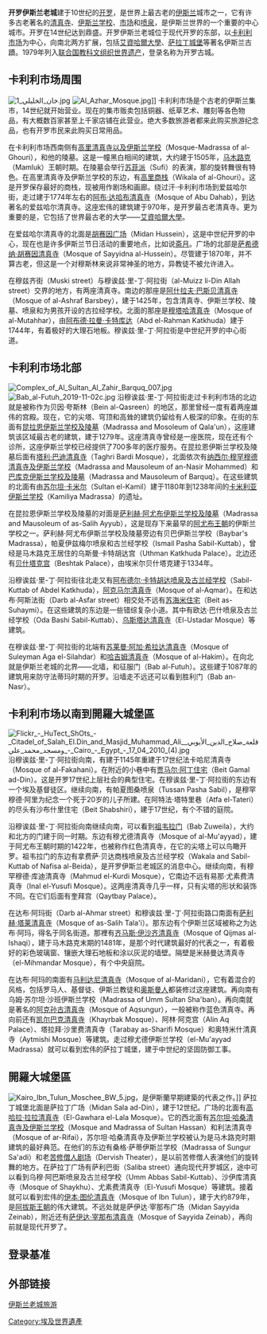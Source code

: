 {{世界文化遗产概要表
|site_img = file:Islamic-cairo-street.jpg
|site_img_capt = 开罗伊斯兰老城的典型建筑
|site_img_width = 350px
|zh_name =开罗古城
|en_name = Historic Cairo
|fr_name = Le Caire historique
|country ={{EGY}}
|Region =阿拉伯国家
|criterion_c = (i) (v) (vi)
|rg_year = 1979
|ex_rg_year =
|remarks =
|org_url = http://whc.unesco.org/en/list/89
|map_img = Image:Egypt-CIA_WFB_Map.png
|map_img_width = 270px
|ID=89}}
'''开罗伊斯兰老城'''建于10世纪的[[开罗|开罗]]，是世界上最古老的[[伊斯兰|伊斯兰]]城市之一，它有许多古老著名的[[清真寺|清真寺]]、[[伊斯兰学校|伊斯兰学校]]、[[市场|市场]]和[[喷泉|喷泉]]，是伊斯兰世界的一个重要的中心城市。开罗在14世纪达到鼎盛。开罗伊斯兰老城位于现代开罗的东部，以[[卡利利市场|卡利利市场]]为中心，向南北两方扩展，包括[[艾資哈爾大學|艾資哈爾大學]]、[[萨拉丁城堡|萨拉丁城堡]]等著名伊斯兰古蹟。1979年列入[[联合国教科文组织|联合国教科文组织]][[世界遗产|世界遗产]]，登录名称为开罗古城。

==卡利利市场周围==
[[File:خان_الخليلي_1.jpg|thumb]]
[[File:Al_Azhar_Mosque.jpg|thumb]]]]
卡利利市场是个古老的伊斯兰集市，14世纪就开始营业。现在的集市贩卖包括铜器、纸草艺术、雕刻等各色物品，有大概数百家甚至上千家店铺在此营业。绝大多数旅游者都来此购买旅游纪念品，也有开罗市民来此购买日常用品。

在卡利利市场西南侧有[[高里清真寺以及伊斯兰学校|高里清真寺以及伊斯兰学校]]（Mosque-Madrassa of al-Ghouri），和他的陵墓。这是一幢黑白相间的建筑，大约建于1505年，[[马木路克|马木路克]]（Mamluk）王朝时期。在陵墓会举行[[苏菲派|苏菲派]]（Sufi）的表演，那的旋转舞很有特色。在高里清真寺及伊斯兰学校的东边，有[[高里商栈|高里商栈]]（Wikala of al-Ghouri）。这是开罗保存最好的商栈，现被用作剧场和画廊。绕过汗·卡利利市场到爱兹哈尔街，走过建于1774年左右的[[阿布·达哈布清真寺|阿布·达哈布清真寺]]（Mosque of Abu Dahab），到达著名的爱兹哈尔清真寺。这座宏伟的建筑建于970年，是开罗最古老清真寺。更为重要的是，它包括了世界最古老的大学——[[艾資哈爾大學|艾資哈爾大學]]。

在爱兹哈尔清真寺的北面是[[胡赛因广场|胡赛因广场]]（Midan Hussein），这是中世纪开罗的中心，现在也是许多伊斯兰节日活动的重要地点，比如说[[斋月|斋月]]。广场的北部是[[萨希德纳·胡赛因清真寺|萨希德纳·胡赛因清真寺]]（Mosque of Sayyidna al-Hussein）。尽管建于1870年，并不算古老，但这是一个对穆斯林来说非常神圣的地方，异教徒不被允许进入。

在穆兹齐街（Muski street）与穆诶兹·里-丁·阿拉街（al-Muizz li-Din Allah street）交界的地方，有两座清真寺。南边的那座是[[阿什拉夫·巴斯贝清真寺|阿什拉夫·巴斯贝清真寺]]（Mosque of al-Ashraf Barsbey），建于1425年，包含清真寺、伊斯兰学校、陵墓、喷泉和为男孩开设的古拉经学校。北面的那座是[[穆塔哈清真寺|穆塔哈清真寺]]（Mosque of al-Mutahhar），由[[阿布德·拉曼·卡特库达|阿布德·拉曼·卡特库达]]（Abd el-Rahman Katkhuda）建于1744年，有着极好的大理石地板。穆诶兹·里-丁·阿拉街是中世纪开罗的中心街道。

==卡利利市场北部==
[[File:Complex_of_Al_Sultan_Al_Zahir_Barquq_007.jpg|thumb]]
[[File:Bab_al-Futuh_2019-11-02c.jpg|thumb]]
沿穆诶兹·里-丁·阿拉街走过卡利利市场的北边就是被称作为贝因·夸斯林（Bein al-Qasreen）的地区，那里曾经一度有着两座雄伟的宫殿。现在，它的尖塔、穹顶和高耸的建筑仍留给有人极深的印象。在街的东面有[[昆拉恩伊斯兰学校及陵墓|昆拉恩伊斯兰学校及陵墓]]（Madrassa and Mosoleum of Qala'un），这座建筑该区域最古老的建筑，建于1279年。这座清真寺曾经是一座医院，现在还有个诊所，这座伊斯兰学校已经提供了700多年的医疗服务。在昆拉恩伊斯兰学校及陵墓后面有[[塔利·巴迪清真寺|塔利·巴迪清真寺]]（Taghri Bardi Mosque），北面依次有[[纳西尔·穆罕穆德清真寺及伊斯兰学校|纳西尔·穆罕穆德清真寺及伊斯兰学校]]（Madrassa and Mausoleum of an-Nasir Mohammed）和[[巴库克伊斯兰学校及陵墓|巴库克伊斯兰学校及陵墓]]（Madrassa and Mausoleum of Barquq）。在这些建筑的北面有由[[苏尔坦·卡米尔|苏尔坦·卡米尔]]（Sultan el-Kamil）建于1180年到1238年间的[[卡米利亚伊斯兰学校|卡米利亚伊斯兰学校]]（Kamiliya Madrassa）的遗址。

在昆拉恩伊斯兰学校及陵墓的对面是[[萨利赫·阿尤布伊斯兰学校及陵墓|萨利赫·阿尤布伊斯兰学校及陵墓]]（Madrassa and Mausoleum of as-Salih Ayyub），这是现存下来最早的[[阿尤布王朝|阿尤布王朝]]的伊斯兰学校之一。萨利赫·阿尤布伊斯兰学校及陵墓旁边有贝巴伊斯兰学校（Baybar's Madrassa），帕夏伊兹梅尔喷泉和古兰经学校（Ismail Pasha Sabil-Kuttab），曾经是马木路克王居住的乌斯曼·卡特胡达宫（Uthman Katkhuda Palace）。北边还有[[贝什塔克宫|贝什塔克宫]]（Beshtak Palace），由埃米尔贝什塔克建于1334年。

沿穆诶兹·里-丁·阿拉街往北走又有[[阿布德尔·卡特胡达喷泉及古兰经学校|阿布德尔·卡特胡达喷泉及古兰经学校]]（Sabil-Kuttab of Abdel Katkhuda），[[阿克马尔清真寺|阿克马尔清真寺]]（Mosque of al-Aqmar）。在和达布·阿斯法街（Darb al-Asfar street）相交处不远有[[苏海米住宅|苏海米住宅]]（Beit as-Suhaymi）。在这些建筑的东边是一些错综复杂小道。其中有欧达·巴什喷泉及古兰经学校（Oda Bashi Sabil-Kuttab）、[[乌斯塔达清真寺|乌斯塔达清真寺]]（El-Ustadar Mosque）等建筑。

在穆诶兹·里-丁·阿拉街的北端有[[苏莱曼·阿加·希拉达清真寺|苏莱曼·阿加·希拉达清真寺]]（Mosque of Suleyman Aga el-Silahdar）和[[哈吉姆清真寺|哈吉姆清真寺]]（Mosque of al-Hakim）。在向北就是伊斯兰老城的北界——北墙，和征服门（Bab al-Futuh）。这些建于1087年的建筑用来防守法蒂玛时期的开罗。沿墙走不远还可以看到胜利门（Bab an-Nasr）。

==卡利利市场以南到開羅大城堡區==
[[File:Flickr_-_HuTect_ShOts_-_Citadel_of_Salah_El.Din_and_Masjid_Muhammad_Ali_قلعة_صلاح_الدين_الأيوبي_ومسجد_محمد_علي_-_Cairo_-_Egypt_-_17_04_2010_(4).jpg|thumb]]
{{Multiple image
| align = 
| direction = 
| total_width = 440
| image1 = Mosque-Madrassa of Sultan Hassan (4).jpg
| alt1 = 
| caption1 = 蘇丹哈桑清真寺-伊斯蘭教學校，於[[巴赫里王朝|巴赫里王朝]]·[[馬木路克蘇丹國|馬木路克蘇丹國]]間所興建
| image2 = Dome of Qaytbay complex.jpg
| caption2 = 蘇丹·卡伊特拜（Sultan Qaytbay）的葬禮建築群，15世紀後期
}}
沿穆诶兹·里-丁·阿拉街向南，有建于1145年重建于17世纪法卡哈尼清真寺（Mosque of al-Fakahani）。在附近的小巷中有[[贾马尔·阿丁住宅|贾马尔·阿丁住宅]]（Beit Gamal ad-Din）。这是开罗17世纪上层社会的典型住宅。在穆诶兹·里-丁·阿拉街的东边有一个埃及基督徒区。继续向南，有帕夏图桑喷泉（Tussan Pasha Sabil），是穆罕穆德·阿里为纪念一个死于20岁的儿子所建。在阿特法·塔特里巷（Atfa el-Tateri）的尽头有沙布什里住宅（Beit Shabshiri），建于17世纪，有个不错的庭院。

沿穆诶兹·里-丁·阿拉街向南继续向南，可以看到[[祖韦拉门|祖韦拉门]]（Bab Zuweila），大约和北方的门建于同一时期。东边有穆尤德清真寺（Mosque of al-Mu'ayyad），建于阿尤布王朝时期的1422年，也被称作红色清真寺，在它的尖塔上可以鸟瞰开罗。祖韦拉门的东边有拿费萨·贝达商栈喷泉及古兰经学校（Wakala and Sabil-Kuttab of Nafisa al-Beida），是开罗伊斯兰老城区的消息中心。继续向南，有穆罕穆德·库迪清真寺（Mahmud el-Kurdi Mosque），它南边不远有易那·尤素费清真寺（Inal el-Yusufi Mosque）。这两座清真寺几乎一样，只有尖塔的形状和装饰不同。在它们后面有奎拜宫（Qaytbay Palace）。

在达布·阿玛街（Darb al-Ahmar street）和穆诶兹·里-丁·阿拉街路口南面有[[萨利赫·塔莱清真寺|萨利赫·塔莱清真寺]]（Mosque of as-Salih Tala'i）。那东边有个伊斯兰区域被称之为达布·阿玛，得名于同名街道。那裡有[[齐马斯·伊沙齐清真寺|齐马斯·伊沙齐清真寺]]（Mosque of Qijmas al-Ishaqi），建于马木路克末期的1481年，是那个时代建筑最好的代表之一，有着极好的彩色玻璃窗、镶嵌大理石地板和涂以灰泥的墙壁。隔壁是米赫曼达清真寺（el-Mihmandar Mosque），有个中央庭院。

在达布·阿玛的南面有[[马利达尼清真寺|马利达尼清真寺]]（Mosque of al-Maridani），它有着混合的风格，包括罗马人、基督徒、伊斯兰教徒和[[奥斯曼人|奥斯曼人]]都装修过这座建筑。再向南有乌姆·苏尔坦·沙班伊斯兰学校（Madrassa of Umm Sultan Sha'ban）。再向南就是著名的[[阿克孙古清真寺|阿克孙古清真寺]]（Mosque of Aqsungur），一般被称作蓝色清真寺。再向前还有[[凯尔巴克清真寺|凯尔巴克清真寺]]（Khayrbak Mosque）、阿林·阿克宫（Alin Aq Palace）、塔拉拜·沙里费清真寺（Tarabay as-Sharifi Mosque）和奥特米什清真寺（Aytmishi Mosque）等建筑。走过穆尤德伊斯兰学校（el-Mu'ayyad Madrassa）就可以看到宏伟的萨拉丁城堡，建于中世纪的坚固防御工事。
==開羅大城堡區==
[[File:Kairo_Ibn_Tulun_Moschee_BW_5.jpg|thumb]]，是伊斯蘭早期建築的代表之作。]]
萨拉丁城堡北面是萨拉丁广场（Midan Sala ad-Din），建于12世纪。广场的北面有[[高哈拉·拉拉清真寺|高哈拉·拉拉清真寺]]（El-Gawhara el-Lala Mosque）。它的西北面有[[苏尔坦·哈桑清真寺及伊斯兰学校|苏尔坦·哈桑清真寺及伊斯兰学校]]（Mosque and Madrassa of Sultan Hassan）和利法清真寺（Mosque of ar-Rifai），苏尔坦·哈桑清真寺及伊斯兰学校被认为是马木路克时期建筑的最好典范。在他们的东边有桑格·萨蒂伊斯兰学校（Madrassa of Sungur Sa'adi）和老[[苦修僧人剧场|苦修僧人剧场]]（Dervish Theater），是以前苦修僧人表演他们的旋转舞的地方。在萨拉丁广场有萨利巴街（Saliba street）通向现代开罗城区，途中可以看到乌穆·阿巴斯喷泉及古兰经学校（Umm Abbas Sabil-Kuttab）、沙伊库清真寺（Mosque of Shaykhu）、尤素费清真寺（El-Yusufi Mosque）等建筑。接着就可以看到宏伟的[[伊本·图伦清真寺|伊本·图伦清真寺]]（Mosque of Ibn Tulun），建于大约879年，是[[阿拔斯王朝|阿拔斯王朝]]的伟大建筑。不远处就是萨伊达·宰那布广场（Midan Sayyida Zeinab），附近还有[[萨伊达·宰那布清真寺|萨伊达·宰那布清真寺]]（Mosque of Sayyida Zeinab），再向前就是现代开罗了。

==登录基准==
{{世界遗产基准|1|5|6}}

==外部链接==
[http://touregypt.net/cairo/cairoislamic.htm 伊斯兰老城旅游] {{Wayback|url=http://touregypt.net/cairo/cairoislamic.htm |date=20220319082938 }}

{{埃及世界遗产}}

[[Category:埃及世界遺產|Category:埃及世界遺產]]
